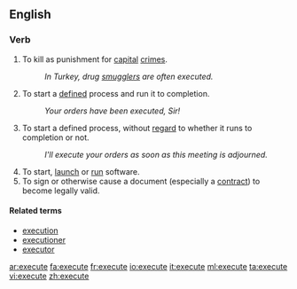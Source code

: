 ==English==

===Verb===
{{en-verb|execut|ing}}

#To kill as punishment for [[capital]] [[crime]]s.
#:''In Turkey, drug [[smuggle]]rs are often executed.''
#To start a [[define]]d process and run it to completion.
#:''Your orders have been executed, Sir!''
#To start a defined process, without [[regard]] to whether it runs to completion or not.
#:''I'll execute your orders as soon as this meeting is adjourned.''
#To start, [[launch]] or [[run]] software.
#To sign or otherwise cause a document (especially a [[contract#Noun|contract]]) to become legally valid.


====Related terms====
*[[execution]]
*[[executioner]]
*[[executor]]

[[ar:execute]]
[[fa:execute]]
[[fr:execute]]
[[io:execute]]
[[it:execute]]
[[ml:execute]]
[[ta:execute]]
[[vi:execute]]
[[zh:execute]]